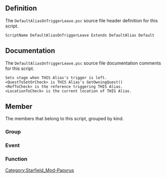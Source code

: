 {{Script_Object_Summary
| title = DefaultAliasOnTriggerLeave
| name = [[SFM:Script-DefaultAliasOnTriggerLeave|DefaultAliasOnTriggerLeave]]
| extends = [[SFM:Script-DefaultAlias|DefaultAlias]] → [[SFM:Script-DefaultAliasParent|DefaultAliasParent]] → [[SFM:Script-ReferenceAlias|ReferenceAlias]] → [[SFM:Script-Alias|Alias]] → [[SFM:Script-ScriptObject|ScriptObject]]
| flags = Default
}}


== Definition ==
The <code>DefaultAliasOnTriggerLeave.psc</code> source file header definition for this script.

<source lang="papyrus">
ScriptName DefaultAliasOnTriggerLeave Extends DefaultAlias Default
</source>


== Documentation ==
The <code>DefaultAliasOnTriggerLeave.psc</code> source file documentation comments for this script.

<source>
Sets stage when THIS Alias's trigger is left.
<QuestToSetOrCheck> is THIS Alias's GetOwningQuest()
<RefToCheck> is the reference triggering THIS Alias.
<LocationToCheck> is the current location of THIS Alias.
</source>


== Member ==
The members that belong to this script, grouped by kind.

=== Group ===
{{Script_Object_Member_Summary
| title = Script_Specific_Properties
| script = [[SFM:Script-DefaultAliasOnTriggerLeave|DefaultAliasOnTriggerLeave]]
| name = [[SFM:Script-DefaultAliasOnTriggerLeave/Script_Specific_Properties|Script_Specific_Properties]]
| kind = Group
}}

=== Event ===
{{Script_Object_Member_Summary
| title = OnAliasInit
| script = [[SFM:Script-DefaultAliasOnTriggerLeave|DefaultAliasOnTriggerLeave]]
| name = [[SFM:Script-DefaultAliasOnTriggerLeave/OnAliasInit|OnAliasInit]]
| kind = Event
}}

{{Script_Object_Member_Summary
| title = OnTriggerLeave
| script = [[SFM:Script-DefaultAliasOnTriggerLeave|DefaultAliasOnTriggerLeave]]
| name = [[SFM:Script-DefaultAliasOnTriggerLeave/OnTriggerLeave|OnTriggerLeave]]
| kind = Event
| parameters = ObjectReference akActionRef
}}

=== Function ===
{{Script_Object_Member_Summary
| title = DoSpecificThing
| script = [[SFM:Script-DefaultAliasOnTriggerLeave|DefaultAliasOnTriggerLeave]]
| name = [[SFM:Script-DefaultAliasOnTriggerLeave/DoSpecificThing|DoSpecificThing]]
| kind = Function
| parameters = DefaultScriptFunctions:ParentScriptFunctionParams ParentScriptFunctionParams, ObjectReference RefToDoThingWith = none, bool LastRefToDoThingWith = true
| documentation = Reimplementing Parent's empty function
}}


[[Category:Starfield_Mod-Papyrus]]
